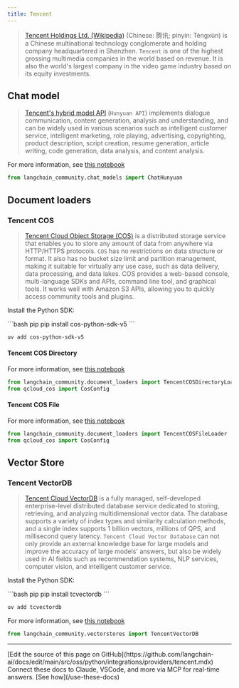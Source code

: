 ```yaml
---
title: Tencent
---
```


>[Tencent Holdings Ltd. (Wikipedia)](https://en.wikipedia.org/wiki/Tencent) (Chinese: 腾讯; pinyin: Téngxùn)
> is a Chinese multinational technology conglomerate and holding company headquartered
> in Shenzhen. `Tencent` is one of the highest grossing multimedia companies in the
> world based on revenue. It is also the world's largest company in the video game industry
> based on its equity investments.


## Chat model

>[Tencent's hybrid model API](https://cloud.tencent.com/document/product/1729) (`Hunyuan API`)
> implements dialogue communication, content generation,
> analysis and understanding, and can be widely used in various scenarios such as intelligent
> customer service, intelligent marketing, role playing, advertising, copyrighting, product description,
> script creation, resume generation, article writing, code generation, data analysis, and content
> analysis.


For more information, see [this notebook](/oss/python/integrations/chat/tencent_hunyuan)

```python
from langchain_community.chat_models import ChatHunyuan
```


## Document loaders

### Tencent COS

>[Tencent Cloud Object Storage (COS)](https://www.tencentcloud.com/products/cos) is a distributed
> storage service that enables you to store any amount of data from anywhere via HTTP/HTTPS protocols.
> `COS` has no restrictions on data structure or format. It also has no bucket size limit and
> partition management, making it suitable for virtually any use case, such as data delivery,
> data processing, and data lakes. COS provides a web-based console, multi-language SDKs and APIs,
> command line tool, and graphical tools. It works well with Amazon S3 APIs, allowing you to quickly
> access community tools and plugins.

Install the Python SDK:

<CodeGroup>
```bash pip
pip install cos-python-sdk-v5
```

```bash uv
uv add cos-python-sdk-v5
```
</CodeGroup>

#### Tencent COS Directory

For more information, see [this notebook](/oss/python/integrations/document_loaders/tencent_cos_directory)

```python
from langchain_community.document_loaders import TencentCOSDirectoryLoader
from qcloud_cos import CosConfig
```

#### Tencent COS File

For more information, see [this notebook](/oss/python/integrations/document_loaders/tencent_cos_file)

```python
from langchain_community.document_loaders import TencentCOSFileLoader
from qcloud_cos import CosConfig
```

## Vector Store

### Tencent VectorDB

>[Tencent Cloud VectorDB](https://www.tencentcloud.com/products/vdb) is a fully managed,
> self-developed enterprise-level distributed database service
>dedicated to storing, retrieving, and analyzing multidimensional vector data. The database supports a variety of index
>types and similarity calculation methods, and a single index supports 1 billion vectors, millions of QPS, and
>millisecond query latency. `Tencent Cloud Vector Database` can not only provide an external knowledge base for large
>models and improve the accuracy of large models' answers, but also be widely used in AI fields such as
>recommendation systems, NLP services, computer vision, and intelligent customer service.

Install the Python SDK:

<CodeGroup>
```bash pip
pip install tcvectordb
```

```bash uv
uv add tcvectordb
```
</CodeGroup>

For more information, see [this notebook](/oss/python/integrations/vectorstores/tencentvectordb)

```python
from langchain_community.vectorstores import TencentVectorDB
```

---

<Callout icon="pen-to-square" iconType="regular">
    [Edit the source of this page on GitHub](https://github.com/langchain-ai/docs/edit/main/src/oss/python/integrations/providers/tencent.mdx)
</Callout>
<Tip icon="terminal" iconType="regular">
    Connect these docs to Claude, VSCode, and more via MCP for    real-time answers. [See how](/use-these-docs)
</Tip>
